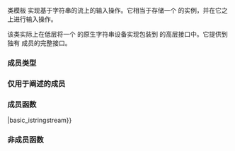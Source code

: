 {{cpp/title|basic_istringstream}}
{{cpp/io/basic_istringstream/navbar}}
{{ddcl|header=sstream|1=
template&lt; 
    class CharT, 
    class Traits = std::char_traits&lt;CharT&gt;,
    class Allocator = std::allocator&lt;CharT&gt;
&gt; class basic_istringstream : public basic_istream&lt;CharT, Traits&gt;;
}}

类模板 {{tt|std::basic_istringstream}} 实现基于字符串的流上的输入操作。它相当于存储一个 {{lc|std::basic_string}} 的实例，并在它之上进行输入操作。

该类实际上在低层将一个 {{lc|std::basic_stringbuf}} 的原生字符串设备实现包装到 {{lc|std::basic_istream}} 的高层接口中。它提供到独有 {{lc|std::basic_stringbuf}} 成员的完整接口。

{{inheritance diagram/std-basic_istringstream}}

{{cpp/basic char typedefs|istringstream|sstream}}

===成员类型===
{{dsc begin}}
{{dsc hitem|成员类型|定义}}
{{dsc inc|cpp/io/dsc char_type}}
{{dsc inc|cpp/io/dsc traits_type}}
{{dsc inc|cpp/io/dsc int_type}}
{{dsc inc|cpp/io/dsc pos_type}}
{{dsc inc|cpp/io/dsc off_type}}
{{dsc inc|cpp/io/dsc allocator_type}}
{{dsc end}}

===仅用于阐述的成员===
{{dsc begin}}
{{dsc hitem|名字|定义}}
{{dsc expos mem obj|sb{{nbsp|4}}|用作底层缓冲区的 {{c/core|std::basic_stringbuf&lt;CharT, Traits, Allocator&gt;}}}}
{{dsc end}}

===成员函数===
{{dsc begin}}
{{dsc inc|cpp/io/basic_stringstream/dsc constructor|basic_istringstream}}
{{dsc inc|cpp/io/basic_stringstream/dsc operator{{=}}|basic_istringstream}}
{{dsc inc|cpp/io/basic_stringstream/dsc swap|basic_istringstream}}
{{dsc inc|cpp/io/basic_stringstream/dsc rdbuf|basic_istringstream}}

{{dsc h2|字符串操作}}
{{dsc inc|cpp/io/basic_stringstream/dsc str|basic_istringstream}}
{{dsc inc|cpp/io/basic_stringstream/dsc view|basic_istringstream}}
{{dsc end}}

===非成员函数===
{{dsc begin}}
{{dsc inc|cpp/io/basic_stringstream/dsc swap2|basic_istringstream}}
{{dsc end}}

{{cpp/io/basic_istream/inherit}}
{{cpp/io/basic_ios/inherit}}
{{cpp/io/ios_base/inherit}}

{{langlinks|de|en|es|fr|it|ja|pt|ru}}